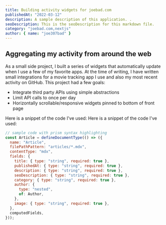 ```yaml
---
title: Building activity widgets for joebad.com
publishedAt: "2022-03-12"
description: A sample description of this application. .
seoDescription: This is the seoDescription for this markdown file.
category: "joebad.com,nextjs"
author: { name: "joe307bad" }
---
```


## Aggregating my activity from around the web

As a small side project, I built a series of widgets that automatically update when I use a few of my favorite apps. At the time of writing, I have written small integrations for a movie tracking app I use and also my most recent activity on GitHub. This project had a few goals:

- Integrate third party APIs using simple abstractions
- Limit API calls to once per day
- Horizontally scrollable/responsive widgets pinned to bottom of front page

Here is a snippet of the code I've used:
Here is a snippet of the code I've used:

```js
// sample code with prism syntax highlighting
const Article = defineDocumentType(() => ({
  name: "Article",
  filePathPattern: "articles/*.mdx",
  contentType: "mdx",
  fields: {
    title: { type: "string", required: true },
    publishedAt: { type: "string", required: true },
    description: { type: "string", required: true },
    seoDescription: { type: "string", required: true },
    category: { type: "string", required: true },
    author: {
      type: "nested",
      of: Author,
    },
    image: { type: "string", required: true },
  },
  computedFields,
}));
```
